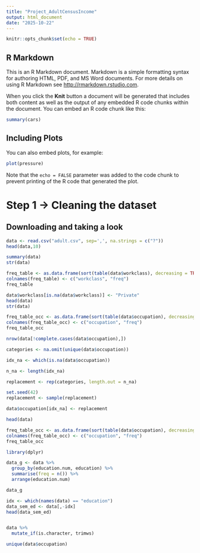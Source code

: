 ```yaml
---
title: "Project_AdultCensusIncome"
output: html_document
date: "2025-10-22"
---
```


```r
knitr::opts_chunk$set(echo = TRUE)
```

## R Markdown

This is an R Markdown document. Markdown is a simple formatting syntax for authoring HTML, PDF, and MS Word documents. For more details on using R Markdown see <http://rmarkdown.rstudio.com>.

When you click the **Knit** button a document will be generated that includes both content as well as the output of any embedded R code chunks within the document. You can embed an R code chunk like this:

```r
summary(cars)
```

## Including Plots

You can also embed plots, for example:

```r
plot(pressure)
```

Note that the `echo = FALSE` parameter was added to the code chunk to prevent printing of the R code that generated the plot.

# Step 1 -\> Cleaning the dataset

## Downloading and taking a look

```r
data <- read.csv("adult.csv", sep=',', na.strings = c("?"))
head(data,10)
```

```r
summary(data)
str(data)
```

```r
freq_table <- as.data.frame(sort(table(data$workclass), decreasing = TRUE))
colnames(freq_table) <- c("workclass", "freq")
freq_table
```

```r
data$workclass[is.na(data$workclass)] <- "Private"
head(data)
str(data)
```

```r
freq_table_occ <- as.data.frame(sort(table(data$occupation), decreasing = TRUE))
colnames(freq_table_occ) <- c("occupation", "freq")
freq_table_occ
```

```r
nrow(data[!complete.cases(data$occupation),])
```

```r
categories <- na.omit(unique(data$occupation))

idx_na <- which(is.na(data$occupation))

n_na <- length(idx_na)

replacement <- rep(categories, length.out = n_na)

set.seed(42)
replacement <- sample(replacement)

data$occupation[idx_na] <- replacement

head(data)
```

```r
freq_table_occ <- as.data.frame(sort(table(data$occupation), decreasing = TRUE))
colnames(freq_table_occ) <- c("occupation", "freq")
freq_table_occ
```

```r
library(dplyr)
```

```r
data_g <- data %>%
  group_by(education.num, education) %>%
  summarise(freq = n()) %>%
  arrange(education.num)

data_g
```

```r
idx <- which(names(data) == "education")
data_sem_ed <- data[,-idx]
head(data_sem_ed)
```

```r

```

```r
data %>%
  mutate_if(is.character, trimws)
```

```r
unique(data$occupation)
```
